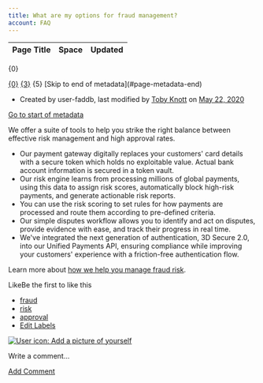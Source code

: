 ```yaml
---
title: What are my options for fraud management?
account: FAQ 
---
```


<table class="aui"> <thead> <tr class="header"> <th class="search-result-title">Page Title</th> <th class="search-result-space">Space</th> <th class="search-result-date">Updated</th> </tr> </thead> </table> <p class="search-result-count">{0}</p> <tr class="search-result"> <td class="search-result-title"><a href="{1}" class="content-type-{2}"><span>{0}</span></a></td> <td class="search-result-space"><a class="space" href="/display/{4}/" title="{3}">{3}</a></td> <td class="search-result-date"><span class="date" title="{6}">{5}</span></td> </tr> [Skip to end of metadata](#page-metadata-end)

*   Created by user-faddb, last modified by [Toby Knott](    /display/~toby.knott
    ) on [May 22, 2020](/pages/diffpagesbyversion.action?pageId=720973&selectedPageVersions=5&selectedPageVersions=6 "Show changes")

[Go to start of metadata](#page-metadata-start)

We offer a suite of tools to help you strike the right balance between effective risk management and high approval rates.

*   Our payment gateway digitally replaces your customers' card details with a secure token which holds no exploitable value. Actual bank account information is secured in a token vault.
*   Our risk engine learns from processing millions of global payments, using this data to assign risk scores, automatically block high-risk payments, and generate actionable risk reports.
*   You can use the risk scoring to set rules for how payments are processed and route them according to pre-defined criteria.
*   Our simple disputes workflow allows you to identify and act on disputes, provide evidence with ease, and track their progress in real time.
*   We've integrated the next generation of authentication, 3D Secure 2.0, into our Unified Payments API, ensuring compliance while improving your customers' experience with a friction-free authentication flow.

Learn more about [how we help you manage fraud risk](/display/DOCS/Risk+management).

LikeBe the first to like this

*   [fraud](/label/FAQ/fraud)
*   [risk](/label/FAQ/risk)
*   [approval](/label/FAQ/approval)
*   [Edit Labels](# "Edit Labels (Type 'l')")

[![User icon: Add a picture of yourself](/s/en_GB/7901/abf7b35644d5a5d1d7e4b0969a83e8eb2b569fb5/_/images/icons/profilepics/add_profile_pic.svg)](/users/profile/editmyprofilepicture.action)

Write a comment…

[Add Comment](/pages/viewpage.action?pageId=720973&showComments=true&showCommentArea=true#addcomment)

